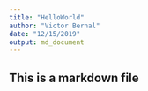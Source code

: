 ```yaml
---
title: "HelloWorld"
author: "Victor Bernal"
date: "12/15/2019"
output: md_document
---
```


## This is a markdown file